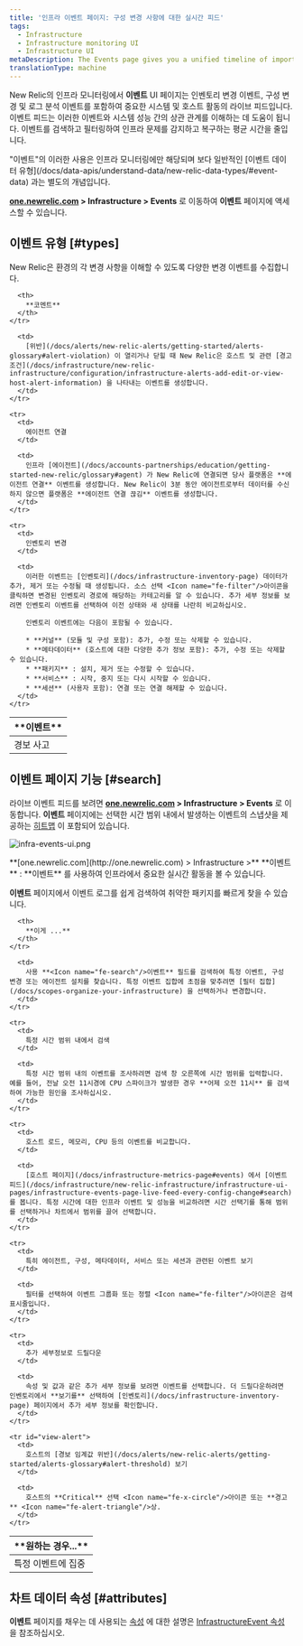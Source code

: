 ```yaml
---
title: '인프라 이벤트 페이지: 구성 변경 사항에 대한 실시간 피드'
tags:
  - Infrastructure
  - Infrastructure monitoring UI
  - Infrastructure UI
metaDescription: The Events page gives you a unified timeline of important changes and events in your architecture.
translationType: machine
---
```



New Relic의 인프라 모니터링에서 **이벤트** UI 페이지는 인벤토리 변경 이벤트, 구성 변경 및 로그 분석 이벤트를 포함하여 중요한 시스템 및 호스트 활동의 라이브 피드입니다. 이벤트 피드는 이러한 이벤트와 시스템 성능 간의 상관 관계를 이해하는 데 도움이 됩니다. 이벤트를 검색하고 필터링하여 인프라 문제를 감지하고 복구하는 평균 시간을 줄입니다.

<Callout variant="tip">
  "이벤트"의 이러한 사용은 인프라 모니터링에만 해당되며 보다 일반적인 [이벤트 데이터 유형](/docs/data-apis/understand-data/new-relic-data-types/#event-data) 과는 별도의 개념입니다.
</Callout>

**[one.newrelic.com](http://one.newrelic.com) > Infrastructure > Events** 로 이동하여 **이벤트** 페이지에 액세스할 수 있습니다.

## 이벤트 유형 [#types]

New Relic은 환경의 각 변경 사항을 이해할 수 있도록 다양한 변경 이벤트를 수집합니다.

<table>
  <thead>
    <tr>
      <th style={{ width: "200px" }}>
        **이벤트**
      </th>

      <th>
        **코멘트**
      </th>
    </tr>
  </thead>

  <tbody>
    <tr>
      <td>
        경보 사고
      </td>

      <td>
        [위반](/docs/alerts/new-relic-alerts/getting-started/alerts-glossary#alert-violation) 이 열리거나 닫힐 때 New Relic은 호스트 및 관련 [경고 조건](/docs/infrastructure/new-relic-infrastructure/configuration/infrastructure-alerts-add-edit-or-view-host-alert-information) 을 나타내는 이벤트를 생성합니다.
      </td>
    </tr>

    <tr>
      <td>
        에이전트 연결
      </td>

      <td>
        인프라 [에이전트](/docs/accounts-partnerships/education/getting-started-new-relic/glossary#agent) 가 New Relic에 연결되면 당사 플랫폼은 **에이전트 연결** 이벤트를 생성합니다. New Relic이 3분 동안 에이전트로부터 데이터를 수신하지 않으면 플랫폼은 **에이전트 연결 끊김** 이벤트를 생성합니다.
      </td>
    </tr>

    <tr>
      <td>
        인벤토리 변경
      </td>

      <td>
        이러한 이벤트는 [인벤토리](/docs/infrastructure-inventory-page) 데이터가 추가, 제거 또는 수정될 때 생성됩니다. 소스 선택 <Icon name="fe-filter"/>아이콘을 클릭하면 변경된 인벤토리 경로에 해당하는 카테고리를 알 수 있습니다. 추가 세부 정보를 보려면 인벤토리 이벤트를 선택하여 이전 상태와 새 상태를 나란히 비교하십시오.

        인벤토리 이벤트에는 다음이 포함될 수 있습니다.

        * **커널** (모듈 및 구성 포함): 추가, 수정 또는 삭제할 수 있습니다.
        * **메타데이터** (호스트에 대한 다양한 추가 정보 포함): 추가, 수정 또는 삭제할 수 있습니다.
        * **패키지** : 설치, 제거 또는 수정할 수 있습니다.
        * **서비스** : 시작, 중지 또는 다시 시작할 수 있습니다.
        * **세션** (사용자 포함): 연결 또는 연결 해제할 수 있습니다.
      </td>
    </tr>
  </tbody>
</table>

## 이벤트 페이지 기능 [#search]

라이브 이벤트 피드를 보려면 **[one.newrelic.com](http://one.newrelic.com) > Infrastructure > Events** 로 이동합니다. **이벤트** 페이지에는 선택한 시간 범위 내에서 발생하는 이벤트의 스냅샷을 제공하는 [히트맵](/docs/infrastructure/new-relic-infrastructure/infrastructure-ui-pages/events-heatmap-examine-patterns-time-range) 이 포함되어 있습니다.

<img
  title="infra-events-ui.png"
  alt="infra-events-ui.png"
  src={infraEventsUi}
/>

<figcaption>
  **[one.newrelic.com](http://one.newrelic.com) > Infrastructure >** **이벤트** : **이벤트** 를 사용하여 인프라에서 중요한 실시간 활동을 볼 수 있습니다.
</figcaption>

**이벤트** 페이지에서 이벤트 로그를 쉽게 검색하여 취약한 패키지를 빠르게 찾을 수 있습니다.

<table>
  <thead>
    <tr>
      <th style={{ width: "230px" }}>
        **원하는 경우...**
      </th>

      <th>
        **이게 ...**
      </th>
    </tr>
  </thead>

  <tbody>
    <tr>
      <td>
        특정 이벤트에 집중
      </td>

      <td>
        사용 **<Icon name="fe-search"/>이벤트** 필드를 검색하여 특정 이벤트, 구성 변경 또는 에이전트 설치를 찾습니다. 특정 이벤트 집합에 초점을 맞추려면 [필터 집합](/docs/scopes-organize-your-infrastructure) 을 선택하거나 변경합니다.
      </td>
    </tr>

    <tr>
      <td>
        특정 시간 범위 내에서 검색
      </td>

      <td>
        특정 시간 범위 내의 이벤트를 조사하려면 검색 창 오른쪽에 시간 범위를 입력합니다. 예를 들어, 전날 오전 11시경에 CPU 스파이크가 발생한 경우 **어제 오전 11시** 를 검색하여 가능한 원인을 조사하십시오.
      </td>
    </tr>

    <tr>
      <td>
        호스트 로드, 메모리, CPU 등의 이벤트를 비교합니다.
      </td>

      <td>
        [호스트 페이지](/docs/infrastructure-metrics-page#events) 에서 [이벤트 피드](/docs/infrastructure/new-relic-infrastructure/infrastructure-ui-pages/infrastructure-events-page-live-feed-every-config-change#search) 를 봅니다. 특정 시간에 대한 인프라 이벤트 및 성능을 비교하려면 시간 선택기를 통해 범위를 선택하거나 차트에서 범위를 끌어 선택합니다.
      </td>
    </tr>

    <tr>
      <td>
        특히 에이전트, 구성, 메타데이터, 서비스 또는 세션과 관련된 이벤트 보기
      </td>

      <td>
        필터를 선택하여 이벤트 그룹화 또는 정렬 <Icon name="fe-filter"/>아이콘은 검색 표시줄입니다.
      </td>
    </tr>

    <tr>
      <td>
        추가 세부정보로 드릴다운
      </td>

      <td>
        속성 및 값과 같은 추가 세부 정보를 보려면 이벤트를 선택합니다. 더 드릴다운하려면 인벤토리에서 **보기를** 선택하여 [인벤토리](/docs/infrastructure-inventory-page) 페이지에서 추가 세부 정보를 확인합니다.
      </td>
    </tr>

    <tr id="view-alert">
      <td>
        호스트의 [경보 임계값 위반](/docs/alerts/new-relic-alerts/getting-started/alerts-glossary#alert-threshold) 보기
      </td>

      <td>
        호스트의 **Critical** 선택 <Icon name="fe-x-circle"/>아이콘 또는 **경고** <Icon name="fe-alert-triangle"/>상.
      </td>
    </tr>
  </tbody>
</table>

## 차트 데이터 속성 [#attributes]

**이벤트** 페이지를 채우는 데 사용되는 [속성](/docs/accounts-partnerships/education/getting-started-new-relic/glossary#attribute) 에 대한 설명은 [InfrastructureEvent 속성](https://docs.newrelic.com/attribute-dictionary/?event=InfrastructureEvent) 을 참조하십시오.